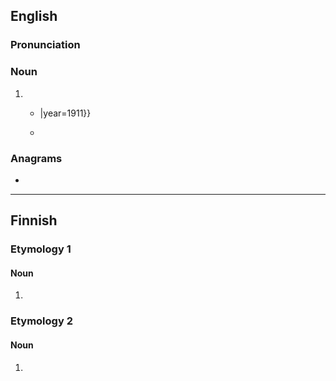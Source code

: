 ==English==
===Pronunciation===
{{IPA|en|/ˈpʌŋkɪn/}}

===Noun===
{{en-noun}}

# {{pronunciation spelling of|en|pumpkin}}
#* {{quote-book|en|author={{w|James Whitcomb Riley}}|title=When the Frost is on the Punkin|passage=When the frost is on the '''punkin''' and the fodder's in the shock{{...}}|year=1911}}
#* {{quote-book|en|year=1899|author={{w|Stephen Crane}}
|title=[[s:Twelve O'Clock|Twelve O'Clock]]|chapter=1
|passage=There was some laughter, and Roddle was left free to expand his ideas on the periodic visits of cowboys to the town. “Mason Rickets, he had ten big '''punkins''' a-sittin' in front of his store, an' them fellers from the Upside-down-F ranch shot 'em up […].”}}

===Anagrams===
* {{anagrams|en|a=iknnpu|pink 'un}}

----

==Finnish==

===Etymology 1===

====Noun====
{{head|fi|noun form}}

# {{infl of|fi|punkki||gen|s}}

===Etymology 2===

====Noun====
{{head|fi|noun form}}

# {{infl of|fi|punkka||ist|p}}